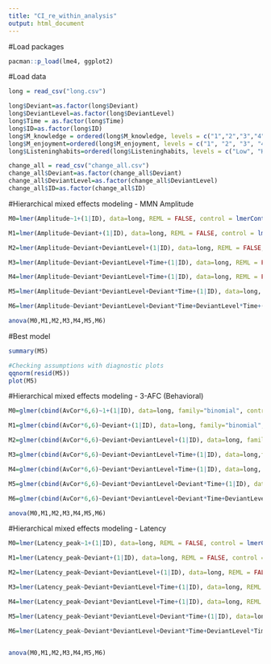 ```yaml
---
title: "CI_re_within_analysis"
output: html_document
---
```


#Load packages
```r
pacman::p_load(lme4, ggplot2)
```

#Load data
```r
long = read_csv("long.csv")

long$Deviant=as.factor(long$Deviant)
long$DeviantLevel=as.factor(long$DeviantLevel)
long$Time = as.factor(long$Time)
long$ID=as.factor(long$ID)
long$M_knowledge = ordered(long$M_knowledge, levels = c("1","2","3","4","5"))
long$M_enjoyment=ordered(long$M_enjoyment, levels = c("1", "2", "3", "4", "5", "6","7"))
long$Listeninghabits=ordered(long$Listeninghabits, levels = c("Low", "High"))

change_all = read_csv("change_all.csv")
change_all$Deviant=as.factor(change_all$Deviant)
change_all$DeviantLevel=as.factor(change_all$DeviantLevel)
change_all$ID=as.factor(change_all$ID)
```

#Hierarchical mixed effects modeling - MMN Amplitude
```r
M0=lmer(Amplitude~1+(1|ID), data=long, REML = FALSE, control = lmerControl(optimizer = "nloptwrap", calc.derivs = FALSE))

M1=lmer(Amplitude~Deviant+(1|ID), data=long, REML = FALSE, control = lmerControl(optimizer = "nloptwrap", calc.derivs = FALSE))

M2=lmer(Amplitude~Deviant+DeviantLevel+(1|ID), data=long, REML = FALSE, control = lmerControl(optimizer = "nloptwrap", calc.derivs = FALSE))

M3=lmer(Amplitude~Deviant+DeviantLevel+Time+(1|ID), data=long, REML = FALSE, control = lmerControl(optimizer = "nloptwrap", calc.derivs = FALSE))

M4=lmer(Amplitude~Deviant*DeviantLevel+Time+(1|ID), data=long, REML = FALSE, control = lmerControl(optimizer = "nloptwrap", calc.derivs = FALSE))

M5=lmer(Amplitude~Deviant*DeviantLevel+Deviant*Time+(1|ID), data=long, REML = FALSE, control = lmerControl(optimizer = "nloptwrap", calc.derivs = FALSE))

M6=lmer(Amplitude~Deviant*DeviantLevel+Deviant*Time+DeviantLevel*Time+(1|ID), data=long, REML = FALSE, control = lmerControl(optimizer = "nloptwrap", calc.derivs = FALSE))

anova(M0,M1,M2,M3,M4,M5,M6)

```

#Best model
```r
summary(M5)

#Checking assumptions with diagnostic plots
qqnorm(resid(M5))
plot(M5)
```

#Hierarchical mixed effects modeling - 3-AFC (Behavioral)
```r
M0=glmer(cbind(AvCor*6,6)~1+(1|ID), data=long, family="binomial", control = glmerControl(optimizer = "nloptwrap", calc.derivs = FALSE))

M1=glmer(cbind(AvCor*6,6)~Deviant+(1|ID), data=long, family="binomial", control = glmerControl(optimizer = "nloptwrap", calc.derivs = FALSE))

M2=glmer(cbind(AvCor*6,6)~Deviant+DeviantLevel+(1|ID), data=long, family="binomial", control = glmerControl(optimizer = "nloptwrap", calc.derivs = FALSE))

M3=glmer(cbind(AvCor*6,6)~Deviant+DeviantLevel+Time+(1|ID), data=long,family="binomial", control = glmerControl(optimizer = "nloptwrap", calc.derivs = FALSE))

M4=glmer(cbind(AvCor*6,6)~Deviant*DeviantLevel+Time+(1|ID), data=long, family="binomial", control = glmerControl(optimizer = "nloptwrap", calc.derivs = FALSE))

M5=glmer(cbind(AvCor*6,6)~Deviant*DeviantLevel+Deviant*Time+(1|ID), data=long, family="binomial", control = glmerControl(optimizer = "nloptwrap", calc.derivs = FALSE))

M6=glmer(cbind(AvCor*6,6)~Deviant*DeviantLevel+Deviant*Time+DeviantLevel*Time+(1|ID), data=long, family="binomial", control = glmerControl(optimizer = "nloptwrap", calc.derivs = FALSE))

anova(M0,M1,M2,M3,M4,M5,M6)
```

#Hierarchical mixed effects modeling - Latency
```r
M0=lmer(Latency_peak~1+(1|ID), data=long, REML = FALSE, control = lmerControl(optimizer = "nloptwrap", calc.derivs = FALSE))

M1=lmer(Latency_peak~Deviant+(1|ID), data=long, REML = FALSE, control = lmerControl(optimizer = "nloptwrap", calc.derivs = FALSE))

M2=lmer(Latency_peak~Deviant+DeviantLevel+(1|ID), data=long, REML = FALSE, control = lmerControl(optimizer = "nloptwrap", calc.derivs = FALSE))

M3=lmer(Latency_peak~Deviant+DeviantLevel+Time+(1|ID), data=long, REML = FALSE, control = lmerControl(optimizer = "nloptwrap", calc.derivs = FALSE))

M4=lmer(Latency_peak~Deviant*DeviantLevel+Time+(1|ID), data=long, REML = FALSE, control = lmerControl(optimizer = "nloptwrap", calc.derivs = FALSE))

M5=lmer(Latency_peak~Deviant*DeviantLevel+Deviant*Time+(1|ID), data=long, REML = FALSE, control = lmerControl(optimizer = "nloptwrap", calc.derivs = FALSE))

M6=lmer(Latency_peak~Deviant*DeviantLevel+Deviant*Time+DeviantLevel*Time+(1|ID), data=long, REML = FALSE, control = lmerControl(optimizer = "nloptwrap", calc.derivs = FALSE))


anova(M0,M1,M2,M3,M4,M5,M6)
```


```r

```


```r

```


```r

```